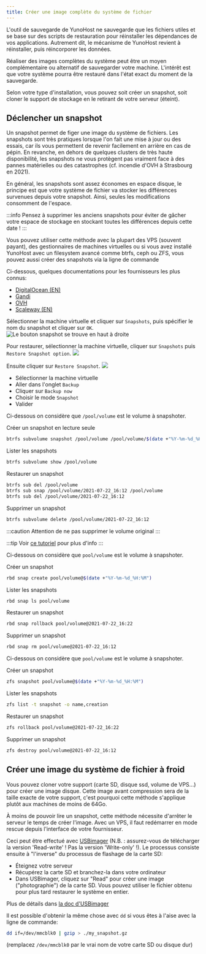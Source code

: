 ```yaml
---
title: Créer une image complète du système de fichier
---
```



L'outil de sauvegarde de YunoHost ne sauvegarde que les fichiers utiles et se base sur des scripts de restauration pour réinstaller les dépendances de vos applications. Autrement dit, le mécanisme de YunoHost revient à réinstaller, puis réincorporer les données.

Réaliser des images complètes du système peut être un moyen complémentaire ou alternatif de sauvegarder votre machine. L'intérêt est que votre système pourra être restauré dans l'état exact du moment de la sauvegarde.

Selon votre type d'installation, vous pouvez soit créer un snapshot, soit cloner le support de stockage en le retirant de votre serveur (éteint).

## Déclencher un snapshot

Un snapshot permet de figer une image du système de fichiers. Les snapshots sont très pratiques lorsque l'on fait une mise à jour ou des essais, car ils vous permettent de revenir facilement en arrière en cas de pépin. En revanche, en dehors de quelques clusters de très haute disponibilité, les snapshots ne vous protègent pas vraiment face à des pannes matérielles ou des catastrophes (cf. incendie d'OVH à Strasbourg en 2021).

En général, les snapshots sont assez économes en espace disque, le principe est que votre système de fichier va stocker les différences survenues depuis votre snapshot. Ainsi, seules les modifications consomment de l'espace.

:::info
Pensez à supprimer les anciens snapshots pour éviter de gâcher votre espace de stockage en stockant toutes les différences depuis cette date !
:::

Vous pouvez utiliser cette méthode avec la plupart des VPS (souvent payant), des gestionnaires de machines virtuelles ou si vous avez installé YunoHost avec un filesystem avancé comme btrfs, ceph ou ZFS, vous pouvez aussi créer des snapshots via la ligne de commande

<Tabs>
<TabItem value="vps" label="VPS">

Ci-dessous, quelques documentations pour les fournisseurs les plus connus:

- [DigitalOcean (EN)](https://docs.digitalocean.com/products/images/snapshots/)
- [Gandi](https://docs.gandi.net/fr/simple_hosting/operations_courantes/snapshots.html)
- [OVH](https://docs.ovh.com/fr/vps/snapshot-vps/)
- [Scaleway (EN)](https://www.scaleway.com/en/docs/backup-your-data-with-snapshots/)

</TabItem>
<TabItem value="virtualbox" label="VirtualBox">

Sélectionner la machine virtuelle et cliquer sur `Snapshots`, puis spécifier le nom du snapshot et cliquer sur `OK`.
![Le bouton snapshot se trouve en haut à droite](/img/virtualbox-snapshot2.webp)

Pour restaurer, sélectionner la machine virtuelle, cliquer sur `Snapshots` puis `Restore Snapshot option`.
![](/img/virtualbox-snapshot3.webp)

Ensuite cliquer sur `Restore Snapshot`.
![](/img/virtualbox-snapshot4.webp)

</TabItem>
<TabItem value="proxmox" label="Proxmox">

- Sélectionner la machine virtuelle
- Aller dans l'onglet `Backup`
- Cliquer sur `Backup now`
- Choisir le mode `Snapshot`
- Valider

</TabItem>
<TabItem value="btrfs" label="BTRFS">

Ci-dessous on considère que `/pool/volume` est le volume à snapshoter.

Créer un snapshot en lecture seule

```bash
btrfs subvolume snapshot /pool/volume /pool/volume/$(date +"%Y-%m-%d_%H:%M")
```

Lister les snapshots

```bash
btrfs subvolume show /pool/volume
```

Restaurer un snapshot

```bash
btrfs sub del /pool/volume
btrfs sub snap /pool/volume/2021-07-22_16:12 /pool/volume
btrfs sub del /pool/volume/2021-07-22_16:12
```

Supprimer un snapshot

```bash
btrfs subvolume delete /pool/volume/2021-07-22_16:12
```

:::caution
Attention de ne pas supprimer le volume original
:::

:::tip
Voir [ce tutoriel](https://www.linux.com/training-tutorials/how-create-and-manage-btrfs-snapshots-and-rollbacks-linux-part-2/) pour plus d'info
:::

</TabItem>
<TabItem value="ceph" label="CEPH">

Ci-dessous on considère que `pool/volume` est le volume à snapshoter.

Créer un snapshot

```bash
rbd snap create pool/volume@$(date +"%Y-%m-%d_%H:%M")
```

Lister les snapshots

```bash
rbd snap ls pool/volume
```

Restaurer un snapshot

```bash
rbd snap rollback pool/volume@2021-07-22_16:22
```

Supprimer un snapshot

```bash
rbd snap rm pool/volume@2021-07-22_16:12
```

</TabItem>
<TabItem value="zfs" label="ZFS">

Ci-dessous on considère que `pool/volume` est le volume à snapshoter.

Créer un snapshot

```bash
zfs snapshot pool/volume@$(date +"%Y-%m-%d_%H:%M")
```

Lister les snapshots

```bash
zfs list -t snapshot -o name,creation
```

Restaurer un snapshot

```bash
zfs rollback pool/volume@2021-07-22_16:22
```

Supprimer un snapshot

```bash
zfs destroy pool/volume@2021-07-22_16:12
```

</TabItem>
</Tabs>

## Créer une image du système de fichier à froid

Vous pouvez cloner votre support (carte SD, disque ssd, volume de VPS...) pour créer une image disque. Cette image avant compression sera de la taille exacte de votre support, c'est pourquoi cette méthode s'applique plutôt aux machines de moins de 64Go.

À moins de pouvoir lire un snapshot, cette méthode nécessite d'arrêter le serveur le temps de créer l'image. Avec un VPS, il faut redémarrer en mode rescue depuis l'interface de votre fournisseur.

<Tabs>
<TabItem value="usbimage" label="With USBimager">

Ceci peut être effectué avec [USBimager](https://bztsrc.gitlab.io/usbimager/) (N.B. : assurez-vous de télécharger la version 'Read-write' ! Pas la version 'Write-only' !). Le processus consiste ensuite à "l'inverse" du processus de flashage de la carte SD:

- Éteignez votre serveur
- Récupérez la carte SD et branchez-la dans votre ordinateur
- Dans USBimager, cliquez sur "Read" pour créer une image ("photographie") de la carte SD. Vous pouvez utiliser le fichier obtenu pour plus tard restaurer le système en entier.

Plus de détails dans [la doc d'USBimager](https://gitlab.com/bztsrc/usbimager/#creating-backup-image-file-from-device)
</TabItem>
<TabItem value="dd" label="In command line with dd">

Il est possible d'obtenir la même chose avec `dd` si vous êtes à l'aise avec la ligne de commande:

```bash
dd if=/dev/mmcblk0 | gzip > ./my_snapshot.gz
```

(remplacez `/dev/mmcblk0` par le vrai nom de votre carte SD ou disque dur)

</TabItem>
</Tabs>
